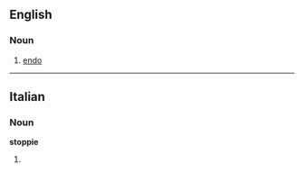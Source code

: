 ==English==

===Noun===
{{en-noun}}

# {{cycling}} [[endo]]

----
==Italian==

===Noun===
'''stoppie''' {{f}}

# {{plural of|[[stoppia]]|lang=Italian}}
{{rfc-auto}}